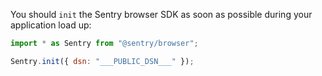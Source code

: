 You should `init` the Sentry browser SDK as soon as possible during your application load up:

```javascript
import * as Sentry from "@sentry/browser";

Sentry.init({ dsn: "___PUBLIC_DSN___" });
```
